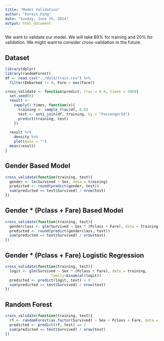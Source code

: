```yaml
---
title: "Model Validation"
author: "Forest Fang"
date: "Sunday, June 15, 2014"
output: html_document
---
```


We want to validate our model. We will take 80% for training and 20% for validation. We might want to consider cross-validation in the future.

## Dataset
```r
library(dplyr)
library(randomForest)
df <- read.csv("../data/train.csv") %>%
  filter(Embarked != 0, Fare < max(Fare))

cross_validate <- function(predict, frac = 0.8, times = 500){
  set.seed(0)
  result <-
    sapply(1:times, function(x){
      training <- sample_frac(df, 0.8)
      test <- anti_join(df, training, by = "PassengerId")
      predict(training, test)
    })
  
  result %>%
    density %>%
    plot(main = "")
  mean(result)
}

```

## Gender Based Model
```r
cross_validate(function(training, test){
  gender <- lm(Survived ~ Sex, data = training)
  predicted <- round(predict(gender, test))
  sum(predicted == test$Survived) / nrow(test)
})
```

## Gender * (Pclass + Fare) Based Model
```r
cross_validate(function(training, test){
  genderclass <- glm(Survived ~ Sex * (Pclass + Fare), data = training)
  predicted <- round(predict(genderclass, test))
  sum(predicted == test$Survived) / nrow(test)
})
```

## Gender * (Pclass + Fare) Logistic Regression
```r
cross_validate(function(training, test){
  logit <- glm(Survived ~ Sex * (Pclass + Fare), data = training,
                     family=binomial(logit))
  predicted <- predict(logit, test) > 0
  sum(predicted == test$Survived) / nrow(test)
})
```

## Random Forest
```r
cross_validate(function(training, test){
  rf <- randomForest(as.factor(Survived) ~ Sex + Pclass + Fare, data = training)
  predicted <- predict(rf, test) == 1
  sum(predicted == test$Survived) / nrow(test)
})
```
